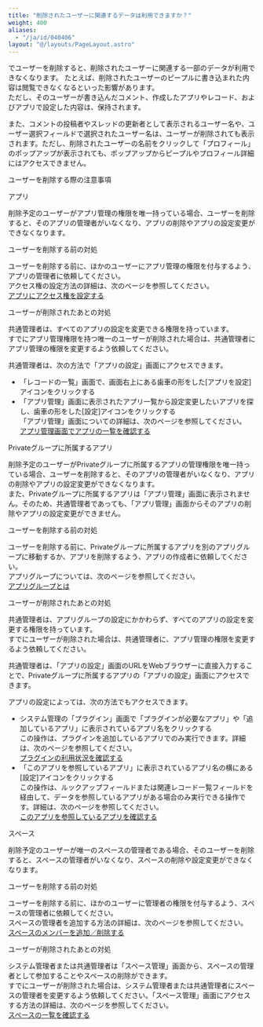 ```yaml
---
title: "削除されたユーザーに関連するデータは利用できますか？"
weight: 400
aliases:
  - "/ja/id/040406"
layout: "@/layouts/PageLayout.astro"
---
```




<SlashUi />でユーザーを削除すると、削除されたユーザーに関連する一部のデータが利用できなくなります。 たとえば、削除されたユーザーのピープルに書き込まれた内容は閲覧できなくなるといった影響があります。  
ただし、そのユーザーが書き込んだコメント、作成したアプリやレコード、およびアプリで設定した内容は、保持されます。  

また、コメントの投稿者やスレッドの更新者として表示されるユーザー名や、ユーザー選択フィールドで選択されたユーザー名は、ユーザーが削除されても表示されます。ただし、削除されたユーザーの名前をクリックして「プロフィール」のポップアップが表示されても、ポップアップからピープルやプロフィール詳細にはアクセスできません。

<Heading id="deleted_user_10">ユーザーを削除する際の注意事項</Heading>

<Heading level={3} id="deleted_user_1010">アプリ</Heading>

削除予定のユーザーがアプリ管理の権限を唯一持っている場合、ユーザーを削除すると、そのアプリの管理者がいなくなり、アプリの削除やアプリの設定変更ができなくなります。  

<Heading level={4} id="deleted_user_101010">ユーザーを削除する前の対処</Heading>

ユーザーを削除する前に、ほかのユーザーにアプリ管理の権限を付与するよう、アプリの管理者に依頼してください。  
アクセス権の設定方法の詳細は、次のページを参照してください。  
[アプリにアクセス権を設定する](/k/ja/id/040589.html)

<Heading level={4} id="deleted_user_101020">ユーザーが削除されたあとの対処</Heading>

<Slash />共通管理者は、すべてのアプリの設定を変更できる権限を持っています。  
すでにアプリ管理権限を持つ唯一のユーザーが削除された場合は、<Slash />共通管理者にアプリ管理の権限を変更するよう依頼してください。  

<Slash />共通管理者は、次の方法で「アプリの設定」画面にアクセスできます。

* 「レコードの一覧」画面で、画面右上にある歯車の形をした[アプリを設定]アイコンをクリックする
* 「アプリ管理」画面に表示されたアプリ一覧から設定変更したいアプリを探し、歯車の形をした[設定]アイコンをクリックする  
  「アプリ管理」画面についての詳細は、次のページを参照してください。  
  [アプリ管理画面でアプリの一覧を確認する](/k/ja/id/04012.html)

<Heading level={3} id="deleted_user_1020">Privateグループに所属するアプリ</Heading>

削除予定のユーザーがPrivateグループに所属するアプリの管理権限を唯一持っている場合、ユーザーを削除すると、そのアプリの管理者がいなくなり、アプリの削除やアプリの設定変更ができなくなります。  
また、Privateグループに所属するアプリは「アプリ管理」画面に表示されません。そのため、<Slash />共通管理者であっても、「アプリ管理」画面からそのアプリの削除やアプリの設定変更ができません。  

<Heading level={4} id="deleted_user_102010">ユーザーを削除する前の対処</Heading>

ユーザーを削除する前に、Privateグループに所属するアプリを別のアプリグループに移動するか、アプリを削除するよう、アプリの作成者に依頼してください。  
アプリグループについては、次のページを参照してください。  
[アプリグループとは](/k/ja/id/04028.html)  

<Heading level={4} id="deleted_user_102020">ユーザーが削除されたあとの対処</Heading>

<Slash />共通管理者は、アプリグループの設定にかかわらず、すべてのアプリの設定を変更する権限を持っています。  
すでにユーザーが削除された場合は、<Slash />共通管理者に、アプリ管理の権限を変更するよう依頼してください。  

<Slash />共通管理者は、「アプリの設定」画面のURLをWebブラウザーに直接入力することで、Privateグループに所属するアプリの「アプリの設定」画面にアクセスできます。  

アプリの設定によっては、次の方法でもアクセスできます。

* <Kintone />システム管理の「プラグイン」画面で「プラグインが必要なアプリ」や「追加しているアプリ」に表示されているアプリ名をクリックする  
  この操作は、プラグインを追加しているアプリでのみ実行できます。詳細は、次のページを参照してください。  
  [プラグインの利用状況を確認する](/k/ja/id/0405.html)
* 「このアプリを参照しているアプリ」に表示されているアプリ名の横にある[設定]アイコンをクリックする  
  この操作は、ルックアップフィールドまたは関連レコード一覧フィールドを経由して、データを参照しているアプリがある場合のみ実行できる操作です。詳細は、次のページを参照してください。  
  [このアプリを参照しているアプリを確認する](/k/ja/id/040834.html)

<Heading level={3} id="deleted_user_1030">スペース</Heading>

削除予定のユーザーが唯一のスペースの管理者である場合、そのユーザーを削除すると、スペースの管理者がいなくなり、スペースの削除や設定変更ができなくなります。  

<Heading level={4} id="deleted_user_103010">ユーザーを削除する前の対処</Heading>

ユーザーを削除する前に、ほかのユーザーに管理者の権限を付与するよう、スペースの管理者に依頼してください。  
スペースの管理者を追加する方法の詳細は、次のページを参照してください。  
[スペースのメンバーを追加／削除する](/k/ja/id/040703.html)

<Heading level={4} id="deleted_user_103020">ユーザーが削除されたあとの対処</Heading>

<Kintone />システム管理者または<Slash />共通管理者は「スペース管理」画面から、スペースの管理者として参加することやスペースの削除ができます。  
すでにユーザーが削除された場合は、<Kintone />システム管理者または<Slash />共通管理者にスペースの管理者を変更するよう依頼してください。「スペース管理」画面にアクセスする方法の詳細は、次のページを参照してください。  
[スペースの一覧を確認する](/k/ja/id/04073.html#space_admin_manage_spaces_30)
